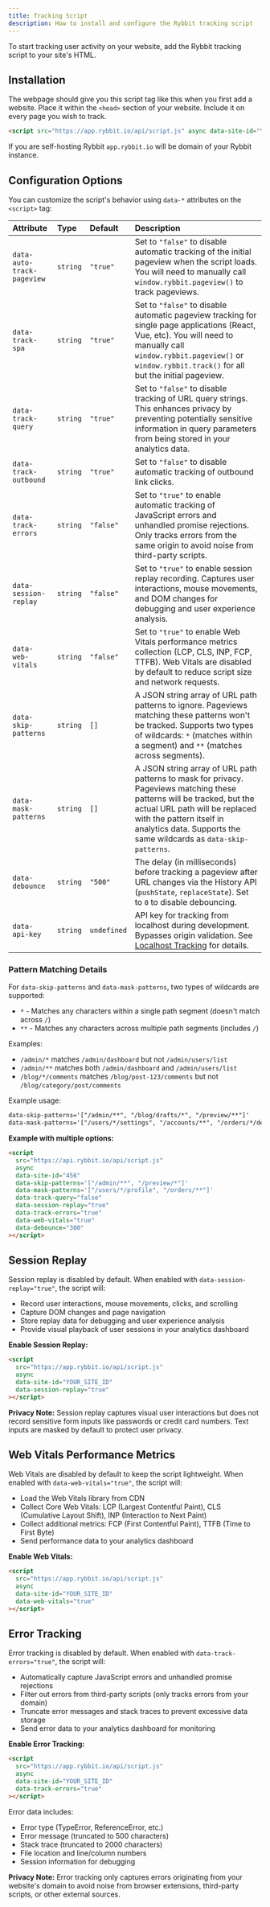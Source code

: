 ```yaml
---
title: Tracking Script
description: How to install and configure the Rybbit tracking script
---
```



To start tracking user activity on your website, add the Rybbit tracking script to your site's HTML.

## Installation
The webpage should give you this script tag like this when you first add a website. Place it within the `<head>` section of your website. Include it on every page you wish to track.

```html
<script src="https://app.rybbit.io/api/script.js" async data-site-id="YOUR_SITE_ID"></script>
```
If you are self-hosting Rybbit `app.rybbit.io` will be domain of your Rybbit instance.

## Configuration Options

You can customize the script's behavior using `data-*` attributes on the `<script>` tag:

| Attribute         | Type       | Default | Description                                                                                                                                                             |
| :---------------- | :--------- | :------ | :---------------------------------------------------------------------------------------------------------------------------------------------------------------------- |
| `data-auto-track-pageview` | `string` | `"true"` | Set to `"false"` to disable automatic tracking of the initial pageview when the script loads. You will need to manually call `window.rybbit.pageview()` to track pageviews. |
| `data-track-spa`  | `string`   | `"true"`| Set to `"false"` to disable automatic pageview tracking for single page applications (React, Vue, etc). You will need to manually call `window.rybbit.pageview()` or `window.rybbit.track()` for all but the initial pageview. |
| `data-track-query`| `string`   | `"true"`| Set to `"false"` to disable tracking of URL query strings. This enhances privacy by preventing potentially sensitive information in query parameters from being stored in your analytics data. |
| `data-track-outbound` | `string` | `"true"` | Set to `"false"` to disable automatic tracking of outbound link clicks. |
| `data-track-errors` | `string` | `"false"` | Set to `"true"` to enable automatic tracking of JavaScript errors and unhandled promise rejections. Only tracks errors from the same origin to avoid noise from third-party scripts. |
| `data-session-replay` | `string` | `"false"` | Set to `"true"` to enable session replay recording. Captures user interactions, mouse movements, and DOM changes for debugging and user experience analysis. |
| `data-web-vitals` | `string`   | `"false"`| Set to `"true"` to enable Web Vitals performance metrics collection (LCP, CLS, INP, FCP, TTFB). Web Vitals are disabled by default to reduce script size and network requests. |
| `data-skip-patterns` | `string` | `[]`   | A JSON string array of URL path patterns to ignore. Pageviews matching these patterns won't be tracked. Supports two types of wildcards: `*` (matches within a segment) and `**` (matches across segments). |
| `data-mask-patterns` | `string` | `[]`   | A JSON string array of URL path patterns to mask for privacy. Pageviews matching these patterns will be tracked, but the actual URL path will be replaced with the pattern itself in analytics data. Supports the same wildcards as `data-skip-patterns`. |
| `data-debounce`   | `string`   | `"500"`| The delay (in milliseconds) before tracking a pageview after URL changes via the History API (`pushState`, `replaceState`). Set to `0` to disable debouncing. |
| `data-api-key` | `string` | `undefined` | API key for tracking from localhost during development. Bypasses origin validation. See [Localhost Tracking](/docs/localhost-tracking) for details. |

### Pattern Matching Details

For `data-skip-patterns` and `data-mask-patterns`, two types of wildcards are supported:
- `*` - Matches any characters within a single path segment (doesn't match across `/`)
- `**` - Matches any characters across multiple path segments (includes `/`)

Examples:
- `/admin/*` matches `/admin/dashboard` but not `/admin/users/list`
- `/admin/**` matches both `/admin/dashboard` and `/admin/users/list`
- `/blog/*/comments` matches `/blog/post-123/comments` but not `/blog/category/post/comments`

Example usage:
```html
data-skip-patterns='["/admin/**", "/blog/drafts/*", "/preview/**"]'
data-mask-patterns='["/users/*/settings", "/accounts/**", "/orders/*/details"]'
```

**Example with multiple options:**

```html
<script
  src="https://api.rybbit.io/api/script.js"
  async
  data-site-id="456"
  data-skip-patterns='["/admin/**", "/preview/*"]'
  data-mask-patterns='["/users/*/profile", "/orders/**"]'
  data-track-query="false"
  data-session-replay="true"
  data-track-errors="true"
  data-web-vitals="true"
  data-debounce="300"
></script>
```

## Session Replay

Session replay is disabled by default. When enabled with `data-session-replay="true"`, the script will:

- Record user interactions, mouse movements, clicks, and scrolling
- Capture DOM changes and page navigation
- Store replay data for debugging and user experience analysis
- Provide visual playback of user sessions in your analytics dashboard

**Enable Session Replay:**
```html
<script
  src="https://app.rybbit.io/api/script.js"
  async
  data-site-id="YOUR_SITE_ID"
  data-session-replay="true"
></script>
```

**Privacy Note:** Session replay captures visual user interactions but does not record sensitive form inputs like passwords or credit card numbers. Text inputs are masked by default to protect user privacy.

## Web Vitals Performance Metrics

Web Vitals are disabled by default to keep the script lightweight. When enabled with `data-web-vitals="true"`, the script will:

- Load the Web Vitals library from CDN
- Collect Core Web Vitals: LCP (Largest Contentful Paint), CLS (Cumulative Layout Shift), INP (Interaction to Next Paint)
- Collect additional metrics: FCP (First Contentful Paint), TTFB (Time to First Byte)
- Send performance data to your analytics dashboard

**Enable Web Vitals:**
```html
<script
  src="https://app.rybbit.io/api/script.js"
  async
  data-site-id="YOUR_SITE_ID"
  data-web-vitals="true"
></script>
```

## Error Tracking

Error tracking is disabled by default. When enabled with `data-track-errors="true"`, the script will:

- Automatically capture JavaScript errors and unhandled promise rejections
- Filter out errors from third-party scripts (only tracks errors from your domain)
- Truncate error messages and stack traces to prevent excessive data storage
- Send error data to your analytics dashboard for monitoring

**Enable Error Tracking:**
```html
<script
  src="https://app.rybbit.io/api/script.js"
  async
  data-site-id="YOUR_SITE_ID"
  data-track-errors="true"
></script>
```

Error data includes:
- Error type (TypeError, ReferenceError, etc.)
- Error message (truncated to 500 characters)
- Stack trace (truncated to 2000 characters)
- File location and line/column numbers
- Session information for debugging

**Privacy Note:** Error tracking only captures errors originating from your website's domain to avoid noise from browser extensions, third-party scripts, or other external sources.